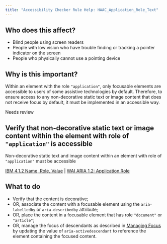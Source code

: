 ```yaml
---
title: "Accessibility Checker Rule Help: HAAC_Application_Role_Text"
---
```


<div className="toolHelp">
<Row>
<Column colLg={5} colMd={3} colSm={4} className="toolLeft">

## Who does this affect?

* Blind people using screen readers
* People with low vision who have trouble finding or tracking a pointer indicator on the screen
* People who physically cannot use a pointing device

## Why is this important?

Within an element with the role `"application"`, only focusable elements are accessible to users of some assistive technologies by default. Therefore, to ensure access to any non-decorative static text or image content that does not receive focus by default, it must be implemented in an accessible way.

</Column>
<Column colLg={11} colMd={5} colSm={4} className="toolMain">

<div className="level-violation">
Needs review
</div>

## Verify that non-decorative static text or image content within the element with role of `"application"` is accessible
Non-decorative static text and image content within an element with role of `"application"` must be accessible

[IBM 4.1.2 Name, Role, Value](http://www.ibm.com/able/guidelines/ci162/name_role_value.html) | [WAI ARIA 1.2: Application Role](https://www.w3.org/TR/wai-aria-1.2/#application)

<div id="elementLocation">
</div>

## What to do

* Verify that the content is decorative;
* OR, associate the content with a focusable element using the `aria-labelledby` or `aria-describedby` attribute;
* OR, place the content in a focusable element that has role `"document"` or `"article"`;
* OR, manage the focus of descendants as described in [Managing Focus](https://www.w3.org/TR/wai-aria-1.2/#managingfocus) by updating the value of `aria-activedescendant` to reference the element containing the focused content.



</Column>
</Row>
</div>

